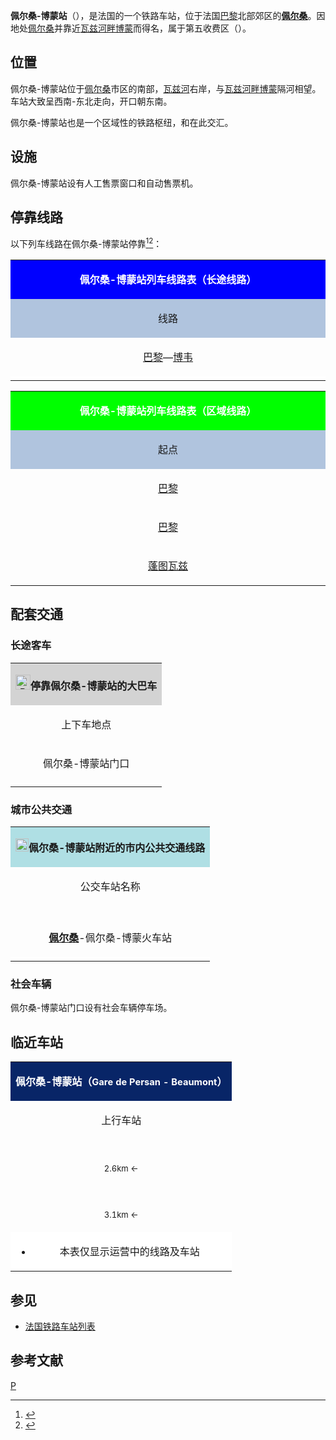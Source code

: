 {{Infobox station
|symbol_right={{SNCF logo}}
|name=佩尔桑-博蒙站
|native_name=Gare de Persan - Beaumont
|native_name_lang=fr
|image=Gare de Persan - Beaumont 01.jpg
|caption=佩尔桑-博蒙站的主站房
|borough={{FRA}}[[瓦兹河谷省|瓦兹河谷省]][[佩尔桑|佩尔桑]]
|address=place de la Gare,<br>95340 PERSAN
|coordinates={{coord|49|08|54|N|2|16|45|E|display=inline,title|scale:10000}}
|code=276469
|elevation=29
|architect=
|owned= {{SNCF logo}}
|structure=地面单侧式车站
|opened=1846年6月21日
|closed=
|status=使用中
|operator= {{SNCF logo}}
|lines={{link-fr|埃皮奈－勒特雷波尔铁路|Ligne d'Épinay - Villetaneuse au Tréport - Mers}}<br>{{link-fr|皮耶尔莱－克雷伊铁路|Ligne de Pierrelaye à Creil}} 
|platforms=5
|tracks=9
|type=客运车站
|services=[[法国大区列车|TER]]<br>[[法兰西岛区域快铁|Transilien]]
|passengers=4,076,122人次
|pass_year=2016年<ref>{{Cite web|url=https://ressources.data.sncf.com/explore/dataset/frequentation-gares/table/?sort=voyageurs_2014&q=persan|title=Fréquentation en gares|accessdate=2018-12-12|author=SNCF|date=|language=fr|publisher=SNCF Open Data|archive-date=2019-03-13|archive-url=https://web.archive.org/web/20190313012551/https://ressources.data.sncf.com/explore/dataset/frequentation-gares/table/?sort=voyageurs_2014&q=persan}}</ref>
|pass_rank=b级
|other_services_collapsible=yes
|other_services={{Infobox|child=yes
|label1={{link-fr|法兰西岛之信城市公共交通|Réseau de bus CIF|CIF}}
|data1=<span style="background:#00abbd"><span style="color:#00abbd">.</span></span><span style="background:#00abbd"><span style="color:#FFFFFF">'''100'''</span></span><span style="background:#00abbd"><span style="color:#00abbd">.</span></span>
|label2={{link-fr|瓦兹河谷城市公共交通|Trans Val-d'Oise|TransVO}}
|data2=<span style="background:#EE1D23"><span style="color:#EE1D23">.</span></span><span style="background:#EE1D23"><span style="color:#FFFFFF">'''2'''</span></span><span style="background:#EE1D23"><span style="color:#EE1D23">.</span></span> <span style="background:#F171AB"><span style="color:#F171AB">.</span></span><span style="background:#F171AB"><span style="color:#FFFFFF">'''A'''</span></span><span style="background:#F171AB"><span style="color:#F171AB">.</span></span> <span style="background:#90268F"><span style="color:#90268F">.</span></span><span style="background:#90268F"><span style="color:#FFFFFF">'''B'''</span></span><span style="background:#90268F"><span style="color:#90268F">.</span></span> <span style="background:#AEBC21"><span style="color:#AEBC21">.</span></span><span style="background:#AEBC21"><span style="color:#FFFFFF">'''C'''</span></span><span style="background:#AEBC21"><span style="color:#AEBC21">.</span></span> <span style="background:#0077C0"><span style="color:#0077C0">.</span></span><span style="background:#0077C0"><span style="color:#FFFFFF">'''F'''</span></span><span style="background:#0077C0"><span style="color:#0077C0">.</span></span> <span style="background:#58CBF1"><span style="color:#58CBF1">.</span></span><span style="background:#58CBF1"><span style="color:#FFFFFF">'''DIM'''</span></span><span style="background:#58CBF1"><span style="color:#58CBF1">.</span></span>
|label3=
|data3=
|label4=
|data4=
|label5=
|data5=
|label6=
|data6=
|label7=
|data7=
|label8=
|data8=
|label9=
|data9=
|label10=
|data10=
|label11=
|data11=
}}
}}
'''佩尔桑-博蒙站'''（{{lang-fr|Gare de Persan - Beaumont}}），是法国的一个铁路车站，位于法国[[巴黎|巴黎]]北部郊区的'''[[佩尔桑|佩尔桑]]'''。因地处[[佩尔桑|佩尔桑]]并靠近[[瓦兹河畔博蒙|瓦兹河畔博蒙]]而得名，属于第五收费区（{{lang-fr|Zone 5}}）。

==位置==

佩尔桑-博蒙站位于[[佩尔桑|佩尔桑]]市区的南部，[[瓦兹河|瓦兹河]]右岸，与[[瓦兹河畔博蒙|瓦兹河畔博蒙]]隔河相望。车站大致呈西南-东北走向，开口朝东南。

佩尔桑-博蒙站也是一个区域性的铁路枢纽，{{link-fr|埃皮奈－勒特雷波尔铁路|Ligne d'Épinay - Villetaneuse au Tréport - Mers}}和{{link-fr|皮耶尔莱－克雷伊铁路|Ligne de Pierrelaye à Creil}}在此交汇。

==设施==

佩尔桑-博蒙站设有人工售票窗口和自动售票机。

== 停靠线路 ==

{{动态列表|最后更新时间：2016年12月31日。本章节内容仅供参考，不排除因施工或罢工而引发的临时性变更。欢迎修正和补充}}

以下列车线路在佩尔桑-博蒙站停靠<ref>{{Cite web|url=https://www.transilien.com/fr/gare/persan-beaumont-8727646|title=GARE PERSAN BEAUMONT|accessdate=2016-12-31|author=SNCF|date=|language=法语|publisher=Transilien|archive-date=2020-10-21|archive-url=https://web.archive.org/web/20201021171327/https://www.transilien.com/fr/gare/persan-beaumont-8727646|dead-url=no}}</ref><ref>{{Cite web|url=http://www.ter.sncf.com/picardie/gares/87276469/PERSAN/prochains-departs|title=GARE PERSAN BEAUMONT|accessdate=2016-12-31|author=SNCF|date=|language=法语|publisher=TER Picardie|archive-date=2016-12-17|archive-url=https://web.archive.org/web/20161217233440/http://www.ter.sncf.com/picardie/gares/87276469/PERSAN/prochains-departs|dead-url=no}}</ref>：

{| class="wikitable mw-collapsible" 
|colspan="5" style="background:#0000FF; margin: 0 auto; width:51em;"  align="center" |{{SNCF logo}} <span style="color:#FFFFFF">'''佩尔桑-博蒙站列车线路表（长途线路）'''</span>
|-
!style="background:#B0C4DE"| 线路
!style="background:#B0C4DE"|车种
!style="background:#B0C4DE"|上一站
!style="background:#B0C4DE"|下一站
!style="background:#B0C4DE"|大致运行频率{{noteTag|name=noteA}}
|-
|[[巴黎北站|巴黎]]—[[博韦站|博韦]]
| rowspan="1" align="center"|'''[[法国大区列车|TER]]'''
|[[巴黎北站|巴黎北]]
|[[尚布利站|尚布利]]
|每天11~16趟
|-
|colspan="5" style="background:#FFFFFF"|{{noteFoot|1=
{{noteTag|name=noteA|1=在本栏中，往返1次为"1趟"；除特别标明外，其数据仅工作日有效，周末及节假日列车数量可能会减少或停运}}
}}
|}

{| class="wikitable mw-collapsible"
|colspan="5" style="background:#00FF00; margin: 0 auto; width:51em;" align="center" |{{SNCF logo}} '''<span style="color:#FFFFFF">佩尔桑-博蒙站列车线路表（区域线路）</span>'''
|-
!style="background:#B0C4DE"|起点
!style="background:#B0C4DE"|上一站
!style="background:#B0C4DE"|线路
!style="background:#B0C4DE"|下一站
!style="background:#B0C4DE"|终点
|-
|[[巴黎北站|巴黎]]
|[[努万特勒-穆尔站|努万特勒-穆尔]]
| rowspan="3" align="center"|[[File:Logo_train_transilien.svg|21x21px]][[File:Paris_Transilien_H.svg|21x21px]]
|（终点）
|（终点）
|-
|[[巴黎北站|巴黎]]
|[[瓦兹河畔香槟站|香槟]]
|（终点）
|（终点）
|-
|[[蓬图瓦兹站|蓬图瓦兹]]
|[[瓦兹河畔香槟站|瓦兹河畔香槟]]
|（终点）
|（终点）
|}

==配套交通==
===长途客车===

{| class="wikitable mw-collapsible" 
|colspan="3" align="center" style="background:#D3D3D3" |[[File:BSicon_BUS.svg|24x24px]]'''停靠佩尔桑-博蒙站的大巴车'''
|-
!align="center" |上下车地点
!align="center" |运营单位
!align="center" |主要目的地{{noteTag|name=noteA}}
|-
| rowspan="2" align="center" |佩尔桑-博蒙站门口
|align="center" |{{link-fr|法兰西岛之信公交|Réseau de bus CIF}}<br>CIF
|
<span style="background:#00abbd"><span style="color:#00abbd">.</span></span><span style="background:#00abbd"><span style="color:#FFFFFF">'''100'''</span></span><span style="background:#00abbd"><span style="color:#00abbd">.</span></span> [[瓦兹河畔阿涅尔|瓦兹河畔阿涅尔]]{{.w}}[[瑟吉|瑟吉]]{{.w}}[[吕扎尔什站|吕扎尔什]]{{.w}}[[戴高乐机场1号航站楼站|戴高乐机场客运中心]]{{noteTag|name=noteB}}
|-
|align="center" |[[SNCF|SNCF]]<br>Car TER{{noteTag|name=noteB}}
|（''当某条铁路线施工或罢工时，SNCF可能会提供途径该线路沿途站点的大巴车''）
|-
|colspan="3" style="background:#FFFFFF"|{{noteFoot|1=
{{noteTag|name=noteA|1=本栏不包括可以联程中转前往的目的地}}
{{noteTag|name=noteB|1=其车票可与SNCF的同线路车票通用}}
}}
|}

===城市公共交通===

{| class="wikitable mw-collapsible" 
|colspan="4" align="center" style="background:#AFDFE4"|[[File:Bus-logo.svg|21x21px]]'''佩尔桑-博蒙站附近的市内公共交通线路'''
|-
!align="center" |公交车站名称
!align="center" |位置
!align="center" |运营单位
!align="center" |停靠线路{{noteTag|name=noteA}}<ref>{{Cite web|url=http://www.keolis-valdoise.com/se-deplacer/votre-trajet/plans/#searchtc18808|title=Plan général du réseau de bus|accessdate=2016-12-31|author=Keolis Val-d'Oise|date=|language=法语|publisher=|archive-date=2017-09-14|archive-url=https://web.archive.org/web/20170914204404/http://www.keolis-valdoise.com/se-deplacer/votre-trajet/plans/#searchtc18808|dead-url=no}}</ref>
|-
|align="center"|'''{{lang|fr|Persan - Beaumont Gare}}'''<br>'''[[佩尔桑|佩尔桑]]'''-佩尔桑-博蒙火车站
|佩尔桑-博蒙站门口
|{{link-fr|凯奥雷斯-瓦兹河谷客运|Keolis Val-d'Oise}}
|
<span style="background:#EE1D23"><span style="color:#EE1D23">.</span></span><span style="background:#EE1D23"><span style="color:#FFFFFF">'''2'''</span></span><span style="background:#EE1D23"><span style="color:#EE1D23">.</span></span> '''[[佩尔桑|佩尔桑]]'''-佩尔桑-博蒙 ↔ '''[[蒙苏勒|蒙苏勒]]'''-[[蒙苏勒-马弗列站|蒙苏勒-马弗列]]{{noteTag|name=noteB}}<br>
<span style="background:#F171AB"><span style="color:#F171AB">.</span></span><span style="background:#F171AB"><span style="color:#FFFFFF">'''A'''</span></span><span style="background:#F171AB"><span style="color:#F171AB">.</span></span> '''[[佩尔桑|佩尔桑]]'''-绿道开发区 / 让卡特拉 ↔ '''[[瓦兹河畔欧石楠|瓦兹河畔欧石楠]]'''-波朗街 / 莱欧班开放区{{noteTag|name=noteC}}<br>
<span style="background:#90268F"><span style="color:#90268F">.</span></span><span style="background:#90268F"><span style="color:#FFFFFF">'''B'''</span></span><span style="background:#90268F"><span style="color:#90268F">.</span></span> '''[[佩尔桑|佩尔桑]]'''-佩尔桑-博蒙 ↔ '''[[瓦兹河畔博蒙|瓦兹河畔博蒙]]'''-社保中心 / 布吕·桑利斯{{noteTag|name=noteC}}<br>
<span style="background:#AEBC21"><span style="color:#AEBC21">.</span></span><span style="background:#AEBC21"><span style="color:#FFFFFF">'''C'''</span></span><span style="background:#AEBC21"><span style="color:#AEBC21">.</span></span> '''[[佩尔桑|佩尔桑]]'''-菲利克斯·米莱 ↔ '''[[瓦兹河畔香槟|瓦兹河畔香槟]]'''-美阳{{noteTag|name=noteB}}<br>
<span style="background:#0077C0"><span style="color:#0077C0">.</span></span><span style="background:#0077C0"><span style="color:#FFFFFF">'''F'''</span></span><span style="background:#0077C0"><span style="color:#0077C0">.</span></span> '''[[佩尔桑|佩尔桑]]'''-佩尔桑-博蒙 ↔ '''[[瓦兹河畔博蒙|瓦兹河畔博蒙]]'''-成人教育中心{{noteTag|name=noteB}}<br>
<span style="background:#58CBF1"><span style="color:#58CBF1">.</span></span><span style="background:#58CBF1"><span style="color:#FFFFFF">'''DIM'''</span></span><span style="background:#58CBF1"><span style="color:#58CBF1">.</span></span> '''[[佩尔桑|佩尔桑]]'''-市政厅 ↔ '''[[瓦兹河畔欧石楠|瓦兹河畔欧石楠]]'''-波朗街{{noteTag|name=noteD}}
|-
|colspan="4" style="background:#FFFFFF"|{{noteFoot|1=
{{noteTag|name=noteA|1='''粗体字'''代表该站所在的市镇；中文名称非官方正式翻译，仅供参考}}
{{noteTag|name=noteB|1=周六、周日及节假日停运}}
{{noteTag|name=noteC|1=周日及节假日停运}}
{{noteTag|name=noteD|1=仅周日及节假日开行}}
}}
|}

===社会车辆===

佩尔桑-博蒙站门口设有社会车辆停车场。

==临近车站==

{|class="wikitable mw-collapsible" style="margin: 0 auto; width:42em;"
|colspan="3"  style="background:#082567" align="center"|<span style="color:#FFFFFF">'''佩尔桑-博蒙站（<span style="font-size:11pt;">Gare de Persan - Beaumont</span>）'''</span>
|-
!上行车站
!线路
!下行车站
|-
|align="center" |{{link-fr|努万特勒-穆尔站|Gare de Nointel - Mours}}<br><span style="font-size:small">2.6km ←</span>
|align="center" |'''{{link-fr|埃皮奈－勒特雷波尔铁路|Ligne d'Épinay - Villetaneuse au Tréport - Mers}}'''
|align="center" |{{link-fr|尚布利站|Gare de Chambly}}<br><span style="font-size:small">→ 4.4km</span>
|-
|align="center" |{{link-fr|瓦兹河畔香槟站|Gare de Champagne-sur-Oise}}<br><span style="font-size:small">3.1km ←</span>
|align="center" |'''{{link-fr|皮耶尔莱－克雷伊铁路|Ligne de Pierrelaye à Creil}} '''
|align="center" |{{link-fr|瓦兹河畔欧石楠站|Gare de Bruyères-sur-Oise}}<br><span style="font-size:small">→ 3.6km</span>
|-
|colspan="3" style="background:#FFFFFF"|
*本表仅显示运营中的线路及车站
|}

==参见==
* [[法国铁路车站列表|法国铁路车站列表]]

== 参考文献 ==
{{Reflist}}

{{法国主要火车站列表}}

[[Category:瓦茲河谷省鐵路車站|P]]